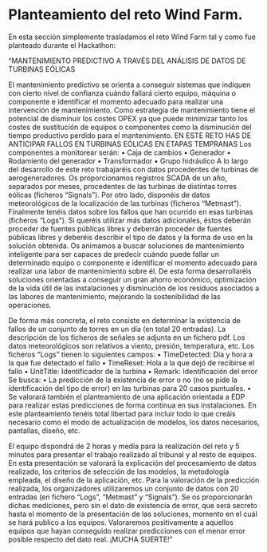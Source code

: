 # Planteamiento del reto Wind Farm.

En esta sección simplemente trasladamos el reto Wind Farm tal y como fue planteado durante el Hackathon: 

"MANTENIMIENTO PREDICTIVO A TRAVÉS DEL ANÁLISIS DE DATOS DE TURBINAS EÓLICAS

El mantenimiento predictivo se orienta a conseguir sistemas que indiquen con cierto nivel de confianza
cuándo fallará cierto equipo, máquina o componente e identificar el momento adecuado para realizar una
intervención de mantenimiento.
Como estrategia de mantenimiento tiene el potencial de disminuir los costes OPEX ya que puede minimizar
tanto los costes de sustitución de equipos o componentes como la disminución del tiempo productivo
perdido para el mantenimiento.
EN ESTE RETO HAS DE ANTICIPAR FALLOS EN TURBINAS EÓLICAS EN ETAPAS TEMPRANAS
Los componentes a monitorear serán:
• Caja de cambios
• Generador
• Rodamiento del generador
• Transformador
• Grupo hidráulico
A lo largo del desarrollo de este reto trabajaréis con datos procedentes de turbinas de aerogeneradores. Os
proporcionamos registros SCADA de un año, separados por meses, procedentes de las turbinas de distintas
torres eólicas (ficheros “Signals”).
Por otro lado, disponéis de datos meteorológicos de la localización de las turbinas (ficheros “Metmast”).
Finalmente tenéis datos sobre los fallos que han ocurrido en esas turbinas (ficheros “Logs”).
Si queréis utilizar más datos adicionales, éstos deberán proceder de fuentes públicas libres y deberrán proceder de fuentes públicas libres y deberéis describir
el tipo de datos y la forma de uso en la solución obtenida.
Os animamos a buscar soluciones de mantenimiento inteligente para ser capaces de predecir cuándo puede
fallar un determinado equipo o componente e identificar el momento adecuado para realizar una labor de
mantenimiento sobre él.
De esta forma desarrollaréis soluciones orientadas a conseguir un gran ahorro económico, optimización de la
vida útil de las instalaciones y disminución de los residuos asociados a las labores de mantenimiento, mejorando la sostenibilidad de las operaciones.

De forma más concreta, el reto consiste en determinar la existencia de fallos de un conjunto de torres en un
día (en total 20 entradas).
La descripción de los ficheros de señales se adjunta en un fichero pdf. Los datos meteorológicos son relativos
a viento, presión, temperatura, etc. Los ficheros “Logs” tienen lo siguientes campos:
• TimeDetected: Día y hora a la que fue detectado el fallo
• TimeReset: Hola a la que dejó de recibirse el fallo
• UnitTitle: Identificador de la turbina
• Remark: Identificación del error
Se busca:
• La predicción de la existencia de error o no (no se pide la identificación del tipo de error) en las turbinas para
20 casos puntuales.
• Se valorará también el planteamiento de una aplicación orientada a EDP para realizar estas predicciones de
forma continua en sus instalaciones. En este planteamiento tenéis total libertad para incluir todo lo que creáis
necesario como el modo de actualización de modelos, los datos necesarios, pantallas, diseño, etc.

El equipo dispondrá de 2 horas y media para la realización del reto y 5 minutos para presentar el trabajo
realizado al tribunal y al resto de equipos. En esta presentación se valorará la explicación del procesamiento de
datos realizado, los criterios de selección de los modelos, la metodología empleada, el diseño de la aplicación, etc.
Para la valoración de la predicción realizada, los organizadores utilizaremos un conjunto de datos con 20
entradas (en fichero “Logs”, “Metmast” y “Signals”). Se os proporcionarán dichas mediciones, pero sin el dato de
existencia de error, que será secreto hasta el momento de la presentación de las soluciones, momento en el
cuál se hará publico a los equipos.
Valoraremos positivamente a aquellos equipos que hayan conseguido realizar predicciones con el menor error
posible respecto del dato real.
¡MUCHA SUERTE!"


